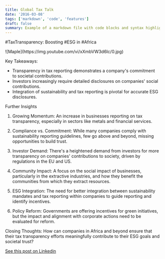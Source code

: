 ```yaml
---
title: Global Tax Talk
date: '2016-03-08'
tags: ['markdown', 'code', 'features']
draft: false
summary: Example of a markdown file with code blocks and syntax highlighting
---
```

#TaxTransparency: Boosting #ESG in #Africa
<div className="-mx-2 flex flex-wrap overflow-hidden xl:-mx-2">
  <div className="my-1 w-full overflow-hidden px-2 xl:my-1 xl:w-1/2 xl:px-2">
    ![Maple](https://img.youtube.com/vi/xXmbVW3d6Ic/0.jpg)
  </div>
</div>

Key Takeaways:
- Transparency in tax reporting demonstrates a company's commitment to societal contributions.
- Investors increasingly require detailed disclosures on companies' social contributions.
- Integration of sustainability and tax reporting is pivotal for accurate ESG disclosures.

Further Insights
1. Growing Momentum:
An increase in businesses reporting on tax transparency, especially in sectors like metals and financial services.

2. Compliance vs. Commitment:
While many companies comply with sustainability reporting guidelines, few go above and beyond, missing opportunities to build trust.

3. Investor Demand:
There's a heightened demand from investors for more transparency on companies' contributions to society, driven by regulations in the EU and US.

4. Community Impact:
A focus on the social impact of businesses, particularly in the extractive industries, and how they benefit the communities from which they extract resources.

5. ESG Integration:
The need for better integration between sustainability mandates and tax reporting within companies to guide reporting and identify incentives.

6. Policy Reform:
Governments are offering incentives for green initiatives, but the impact and alignment with corporate actions need to be evaluated for reform.

Closing Thoughts:
How can companies in Africa and beyond ensure that their tax transparency efforts meaningfully contribute to their ESG goals and societal trust?

[See this post on Linkedin](https://www.linkedin.com/feed/update/urn:li:share:7201739641534754818/)

